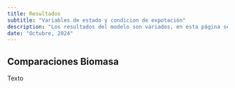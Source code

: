 ```yaml
---
title: Resultados
subtitle: "Variables de estado y condicion de expotación"
description: "Los resultados del modelo son variados, en esta página se describen los principales hallazgos"
date: "Octubre, 2024"
---
```


## Comparaciones Biomasa

Texto
